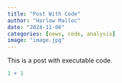 ```yaml
---
title: "Post With Code"
author: "Harlow Malloc"
date: "2024-11-06"
categories: [news, code, analysis]
image: "image.jpg"
---
```


This is a post with executable code.

```r
1 + 1
```
